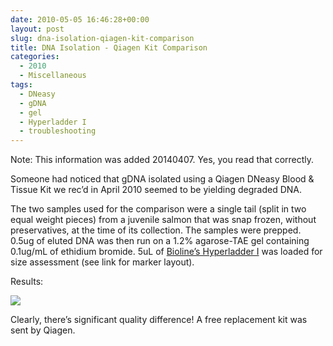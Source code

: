 ```yaml
---
date: 2010-05-05 16:46:28+00:00
layout: post
slug: dna-isolation-qiagen-kit-comparison
title: DNA Isolation - Qiagen Kit Comparison
categories:
  - 2010
  - Miscellaneous
tags:
  - DNeasy
  - gDNA
  - gel
  - Hyperladder I
  - troubleshooting
---
```


Note: This information was added 20140407. Yes, you read that correctly.

Someone had noticed that gDNA isolated using a Qiagen DNeasy Blood & Tissue Kit we rec'd in April 2010 seemed to be yielding degraded DNA.

The two samples used for the comparison were a single tail (split in two equal weight pieces) from a juvenile salmon that was snap frozen, without preservatives, at the time of its collection. The samples were prepped. 0.5ug of eluted DNA was then run on a 1.2% agarose-TAE gel containing 0.1ug/mL of ethidium bromide. 5uL of [Bioline's Hyperladder I](https://www.bioline.com/h_prod_detail.asp?itemid=153) was loaded for size assessment (see link for marker layout).

Results:

![](https://eagle.fish.washington.edu/Arabidopsis/20100505%20Qiagen%20Kit%20compare%20swhite.jpg)

Clearly, there's significant quality difference! A free replacement kit was sent by Qiagen.
